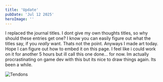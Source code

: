 ```yaml
---
title: 'Update'
pubDate: 'Jul 12 2025'
heroImage: ''
---
```


I replaced the journal titles. I dont give my own thoughts titles, so why should these entries get one? I know you can easily figure out what the titles say, if you *really* want. Thats not the point. Anyways I made art today. Hope I can figure out how to embed it on this page. I feel like i could work on it for another 5 hours but ill call this one done... for now. Im actually procrastinating on game dev with this but its nice to draw things again. Its been a while.

![Tendons](../../../public/images/art/tendons.jpg)